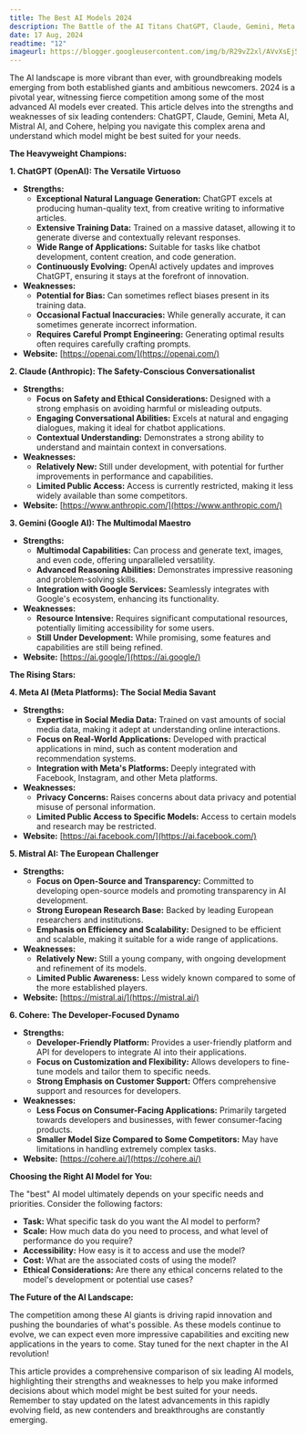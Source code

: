 ```yaml
---
title: The Best AI Models 2024
description: The Battle of the AI Titans ChatGPT, Claude, Gemini, Meta AI, Mistral AI, and Cohere - Who Reigns Supreme
date: 17 Aug, 2024
readtime: "12"
imageurl: https://blogger.googleusercontent.com/img/b/R29vZ2xl/AVvXsEj51SjSdP192V12k0tvX_JrH3zaHri-JjY4eemgwEdiUGUjiezBsQ7UZoKDrSvigIe7b0EYsW_0kGSDzbrxL2y_sM1_W-ZmxKYhVCjyANO_mKjESrn5x66XQ1ofr_HYzpxWV4w0jJa8MhjIhHAS5i-jDC7XJq6SOhZ0sDpxR9cZvBG2RdgvRxk4zOXh/s1024/generative%20ai%20tools.webp
---
```


The AI landscape is more vibrant than ever, with groundbreaking models emerging from both established giants and ambitious newcomers.  2024 is a pivotal year, witnessing fierce competition among some of the most advanced AI models ever created.  This article delves into the strengths and weaknesses of six leading contenders: ChatGPT, Claude, Gemini, Meta AI, Mistral AI, and Cohere, helping you navigate this complex arena and understand which model might be best suited for your needs.

**The Heavyweight Champions:**

**1. ChatGPT (OpenAI): The Versatile Virtuoso**

* **Strengths:**
    * **Exceptional Natural Language Generation:** ChatGPT excels at producing human-quality text, from creative writing to informative articles.
    * **Extensive Training Data:**  Trained on a massive dataset, allowing it to generate diverse and contextually relevant responses.
    * **Wide Range of Applications:**  Suitable for tasks like chatbot development, content creation, and code generation.
    * **Continuously Evolving:** OpenAI actively updates and improves ChatGPT, ensuring it stays at the forefront of innovation.
* **Weaknesses:**
    * **Potential for Bias:**  Can sometimes reflect biases present in its training data.
    * **Occasional Factual Inaccuracies:**  While generally accurate, it can sometimes generate incorrect information.
    * **Requires Careful Prompt Engineering:**  Generating optimal results often requires carefully crafting prompts.
* **Website:** [https://openai.com/](https://openai.com/)

**2. Claude (Anthropic): The Safety-Conscious Conversationalist**

* **Strengths:**
    * **Focus on Safety and Ethical Considerations:** Designed with a strong emphasis on avoiding harmful or misleading outputs.
    * **Engaging Conversational Abilities:**  Excels at natural and engaging dialogues, making it ideal for chatbot applications.
    * **Contextual Understanding:**  Demonstrates a strong ability to understand and maintain context in conversations.
* **Weaknesses:**
    * **Relatively New:**  Still under development, with potential for further improvements in performance and capabilities.
    * **Limited Public Access:**  Access is currently restricted, making it less widely available than some competitors.
* **Website:** [https://www.anthropic.com/](https://www.anthropic.com/)

**3. Gemini (Google AI): The Multimodal Maestro**

* **Strengths:**
    * **Multimodal Capabilities:**  Can process and generate text, images, and even code, offering unparalleled versatility.
    * **Advanced Reasoning Abilities:**  Demonstrates impressive reasoning and problem-solving skills.
    * **Integration with Google Services:**  Seamlessly integrates with Google's ecosystem, enhancing its functionality.
* **Weaknesses:**
    * **Resource Intensive:**  Requires significant computational resources, potentially limiting accessibility for some users.
    * **Still Under Development:**  While promising, some features and capabilities are still being refined.
* **Website:** [https://ai.google/](https://ai.google/)

**The Rising Stars:**

**4. Meta AI (Meta Platforms): The Social Media Savant**

* **Strengths:**
    * **Expertise in Social Media Data:**  Trained on vast amounts of social media data, making it adept at understanding online interactions.
    * **Focus on Real-World Applications:**  Developed with practical applications in mind, such as content moderation and recommendation systems.
    * **Integration with Meta's Platforms:**  Deeply integrated with Facebook, Instagram, and other Meta platforms.
* **Weaknesses:**
    * **Privacy Concerns:**  Raises concerns about data privacy and potential misuse of personal information.
    * **Limited Public Access to Specific Models:**  Access to certain models and research may be restricted.
* **Website:** [https://ai.facebook.com/](https://ai.facebook.com/)

**5. Mistral AI: The European Challenger**

* **Strengths:**
    * **Focus on Open-Source and Transparency:**  Committed to developing open-source models and promoting transparency in AI development.
    * **Strong European Research Base:**  Backed by leading European researchers and institutions.
    * **Emphasis on Efficiency and Scalability:**  Designed to be efficient and scalable, making it suitable for a wide range of applications.
* **Weaknesses:**
    * **Relatively New:**  Still a young company, with ongoing development and refinement of its models.
    * **Limited Public Awareness:**  Less widely known compared to some of the more established players.
* **Website:** [https://mistral.ai/](https://mistral.ai/)

**6. Cohere: The Developer-Focused Dynamo**

* **Strengths:**
    * **Developer-Friendly Platform:**  Provides a user-friendly platform and API for developers to integrate AI into their applications.
    * **Focus on Customization and Flexibility:**  Allows developers to fine-tune models and tailor them to specific needs.
    * **Strong Emphasis on Customer Support:**  Offers comprehensive support and resources for developers.
* **Weaknesses:**
    * **Less Focus on Consumer-Facing Applications:**  Primarily targeted towards developers and businesses, with fewer consumer-facing products.
    * **Smaller Model Size Compared to Some Competitors:**  May have limitations in handling extremely complex tasks.
* **Website:** [https://cohere.ai/](https://cohere.ai/)

**Choosing the Right AI Model for You:**

The "best" AI model ultimately depends on your specific needs and priorities.  Consider the following factors:

* **Task:**  What specific task do you want the AI model to perform?
* **Scale:**  How much data do you need to process, and what level of performance do you require?
* **Accessibility:**  How easy is it to access and use the model?
* **Cost:**  What are the associated costs of using the model?
* **Ethical Considerations:**  Are there any ethical concerns related to the model's development or potential use cases?

**The Future of the AI Landscape:**

The competition among these AI giants is driving rapid innovation and pushing the boundaries of what's possible.  As these models continue to evolve, we can expect even more impressive capabilities and exciting new applications in the years to come.  Stay tuned for the next chapter in the AI revolution!

This article provides a comprehensive comparison of six leading AI models, highlighting their strengths and weaknesses to help you make informed decisions about which model might be best suited for your needs.  Remember to stay updated on the latest advancements in this rapidly evolving field, as new contenders and breakthroughs are constantly emerging.